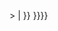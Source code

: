 <includeonly>{{DISPLAYTITLE: {{#if: {{{name|}}}|{{{name|}}} <{{#explode:{{OslTemplate:ID/UUID/Format/Normal |{{PAGENAME}}}}|-|0}}> | {{{id|{{PAGENAMEE}}}}} }}}}<!-- {{#set:HasId={{{id|{{PAGENAME}}}}}}} -->
{{OslTemplate:LIMS/Common/Link |Edit|{{{1}}}|{{{2}}}}}
{{OslTemplate:LIMS/Common/Link |Create|{{{1}}}|{{{2}}}}}
</includeonly>